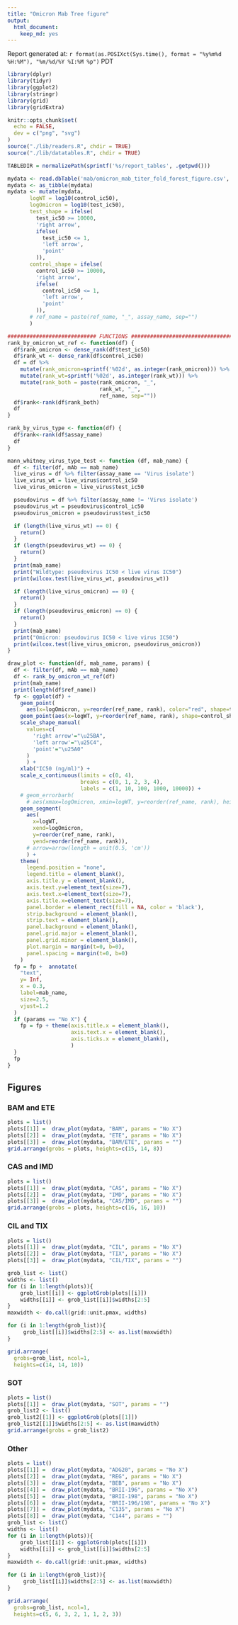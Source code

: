 ```yaml
---
title: "Omicron Mab Tree figure"
output:
  html_document:
    keep_md: yes
---
```


Report generated at: `r format(as.POSIXct(Sys.time(), format = "%y%m%d %H:%M"), "%m/%d/%Y %I:%M %p")` PDT


```r
library(dplyr)
library(tidyr)
library(ggplot2)
library(stringr)
library(grid)
library(gridExtra)

knitr::opts_chunk$set(
  echo = FALSE,
  dev = c("png", "svg")
)
source("./lib/readers.R", chdir = TRUE)
source("./lib/datatables.R", chdir = TRUE)

TABLEDIR = normalizePath(sprintf('%s/report_tables', .getpwd()))
```

```r
mydata <- read.dbTable('mab/omicron_mab_titer_fold_forest_figure.csv', tables_dir=TABLEDIR)
mydata <- as_tibble(mydata)
mydata <- mutate(mydata,
       logWT = log10(control_ic50),
       logOmicron = log10(test_ic50),
       test_shape = ifelse(
         test_ic50 >= 10000,
         'right arrow',
         ifelse(
           test_ic50 <= 1,
           'left arrow',
           'point'
         )),
       control_shape = ifelse(
         control_ic50 >= 10000,
         'right arrow',
         ifelse(
           control_ic50 <= 1,
           'left arrow',
           'point'
         )),
       # ref_name = paste(ref_name, "_", assay_name, sep="")
       )

############################ FUNCTIONS ##############################################
rank_by_omicron_wt_ref <- function(df) {
  df$rank_omicron <- dense_rank(df$test_ic50)
  df$rank_wt <- dense_rank(df$control_ic50)
  df = df %>%
    mutate(rank_omicron=sprintf('%02d', as.integer(rank_omicron))) %>%
    mutate(rank_wt=sprintf('%02d', as.integer(rank_wt))) %>%
    mutate(rank_both = paste(rank_omicron, "_",
                             rank_wt, "_",
                             ref_name, sep=""))
  df$rank<-rank(df$rank_both)
  df
}

rank_by_virus_type <- function(df) {
  df$rank<-rank(df$assay_name)
  df
}

mann_whitney_virus_type_test <- function (df, mab_name) {
  df <- filter(df, mAb == mab_name)
  live_virus = df %>% filter(assay_name == 'Virus isolate')
  live_virus_wt = live_virus$control_ic50
  live_virus_omicron = live_virus$test_ic50

  pseudovirus = df %>% filter(assay_name != 'Virus isolate')
  pseudovirus_wt = pseudovirus$control_ic50
  pseudovirus_omicron = pseudovirus$test_ic50

  if (length(live_virus_wt) == 0) {
    return()
  }
  if (length(pseudovirus_wt) == 0) {
    return()
  }
  print(mab_name)
  print("Wildtype: pseudovirus IC50 < live virus IC50")
  print(wilcox.test(live_virus_wt, pseudovirus_wt))

  if (length(live_virus_omicron) == 0) {
    return()
  }
  if (length(pseudovirus_omicron) == 0) {
    return()
  }
  print(mab_name)
  print("Omicron: pseudovirus IC50 < live virus IC50")
  print(wilcox.test(live_virus_omicron, pseudovirus_omicron))
}

draw_plot <- function(df, mab_name, params) {
  df <- filter(df, mAb == mab_name)
  df <- rank_by_omicron_wt_ref(df)
  print(mab_name)
  print(length(df$ref_name))
  fp <- ggplot(df) +
    geom_point(
      aes(x=logOmicron, y=reorder(ref_name, rank), color="red", shape=test_shape)) +
    geom_point(aes(x=logWT, y=reorder(ref_name, rank), shape=control_shape)) +
    scale_shape_manual(
      values=c(
        'right arrow'="\u25BA",
        'left arrow'="\u25C4",
        'point'="\u25A0"
      )
      ) +
    xlab("IC50 (ng/ml)") +
    scale_x_continuous(limits = c(0, 4),
                       breaks = c(0, 1, 2, 3, 4),
                       labels = c(1, 10, 100, 1000, 10000)) +
    # geom_errorbarh(
      # aes(xmax=logOmicron, xmin=logWT, y=reorder(ref_name, rank), height = 0)) +
    geom_segment(
      aes(
        x=logWT, 
        xend=logOmicron, 
        y=reorder(ref_name, rank), 
        yend=reorder(ref_name, rank)), 
      # arrow=arrow(length = unit(0.5, 'cm'))
      ) +
    theme(
      legend.position = "none",
      legend.title = element_blank(),
      axis.title.y = element_blank(),
      axis.text.y=element_text(size=7),
      axis.text.x=element_text(size=7),
      axis.title.x=element_text(size=7),
      panel.border = element_rect(fill = NA, color = 'black'),
      strip.background = element_blank(),
      strip.text = element_blank(),
      panel.background = element_blank(),
      panel.grid.major = element_blank(),
      panel.grid.minor = element_blank(),
      plot.margin = margin(t=0, b=0),
      panel.spacing = margin(t=0, b=0)
    )
  fp = fp +  annotate(
    "text",
    y= Inf,
    x = 0.3,
    label=mab_name,
    size=2.5,
    vjust=1.2
  )
  if (params == "No X") {
    fp = fp + theme(axis.title.x = element_blank(),
                    axis.text.x = element_blank(),
                    axis.ticks.x = element_blank(),
                    )
  }
  fp
}


```

## Figures {.tabset}

### BAM and ETE
```r

plots = list()
plots[[1]] =  draw_plot(mydata, "BAM", params = "No X")
plots[[2]] =  draw_plot(mydata, "ETE", params = "No X")
plots[[3]] =  draw_plot(mydata, "BAM/ETE", params = "")
grid.arrange(grobs = plots, heights=c(15, 14, 8))
```

### CAS and IMD
```r

plots = list()
plots[[1]] =  draw_plot(mydata, "CAS", params = "No X")
plots[[2]] =  draw_plot(mydata, "IMD", params = "No X")
plots[[3]] =  draw_plot(mydata, "CAS/IMD", params = "")
grid.arrange(grobs = plots, heights=c(16, 16, 10))
```

### CIL and TIX
```r

plots = list()
plots[[1]] =  draw_plot(mydata, "CIL", params = "No X")
plots[[2]] =  draw_plot(mydata, "TIX", params = "No X")
plots[[3]] =  draw_plot(mydata, "CIL/TIX", params = "")

grob_list <- list()
widths <- list()
for (i in 1:length(plots)){
    grob_list[[i]] <- ggplotGrob(plots[[i]])
    widths[[i]] <- grob_list[[i]]$widths[2:5]
}
maxwidth <- do.call(grid::unit.pmax, widths)

for (i in 1:length(grob_list)){
     grob_list[[i]]$widths[2:5] <- as.list(maxwidth)
}

grid.arrange(
  grobs=grob_list, ncol=1,
  heights=c(14, 14, 10))
```

### SOT
```r

plots = list()
plots[[1]] =  draw_plot(mydata, "SOT", params = "")
grob_list2 <- list()
grob_list2[[1]] <- ggplotGrob(plots[[1]])
grob_list2[[1]]$widths[2:5] <- as.list(maxwidth)
grid.arrange(grobs = grob_list2)
```

### Other
```r

plots = list()
plots[[1]] =  draw_plot(mydata, "ADG20", params = "No X")
plots[[2]] =  draw_plot(mydata, "REG", params = "No X")
plots[[3]] =  draw_plot(mydata, "BEB", params = "No X")
plots[[4]] =  draw_plot(mydata, "BRII-196", params = "No X")
plots[[5]] =  draw_plot(mydata, "BRII-198", params = "No X")
plots[[6]] =  draw_plot(mydata, "BRII-196/198", params = "No X")
plots[[7]] =  draw_plot(mydata, "C135", params = "No X")
plots[[8]] =  draw_plot(mydata, "C144", params = "")
grob_list <- list()
widths <- list()
for (i in 1:length(plots)){
    grob_list[[i]] <- ggplotGrob(plots[[i]])
    widths[[i]] <- grob_list[[i]]$widths[2:5]
}
maxwidth <- do.call(grid::unit.pmax, widths)

for (i in 1:length(grob_list)){
     grob_list[[i]]$widths[2:5] <- as.list(maxwidth)
}

grid.arrange(
  grobs=grob_list, ncol=1,
  heights=c(5, 6, 3, 2, 1, 1, 2, 3))
```
